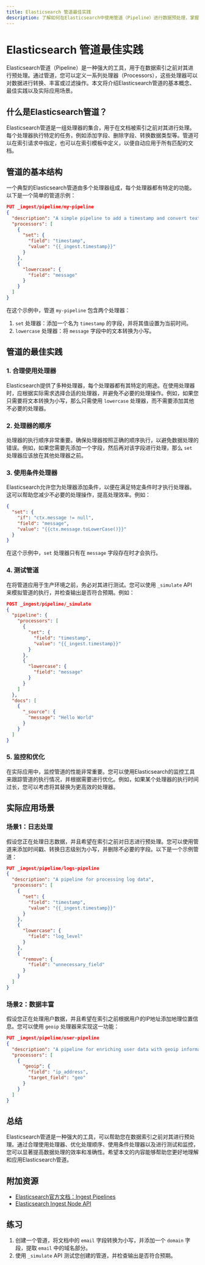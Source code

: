 ```yaml
---
title: Elasticsearch 管道最佳实践
description: 了解如何在Elasticsearch中使用管道（Pipeline）进行数据预处理，掌握最佳实践，提升数据处理效率。
---
```


# Elasticsearch 管道最佳实践

Elasticsearch管道（Pipeline）是一种强大的工具，用于在数据索引之前对其进行预处理。通过管道，您可以定义一系列处理器（Processors），这些处理器可以对数据进行转换、丰富或过滤操作。本文将介绍Elasticsearch管道的基本概念、最佳实践以及实际应用场景。

## 什么是Elasticsearch管道？

Elasticsearch管道是一组处理器的集合，用于在文档被索引之前对其进行处理。每个处理器执行特定的任务，例如添加字段、删除字段、转换数据类型等。管道可以在索引请求中指定，也可以在索引模板中定义，以便自动应用于所有匹配的文档。

## 管道的基本结构

一个典型的Elasticsearch管道由多个处理器组成，每个处理器都有特定的功能。以下是一个简单的管道示例：

```json
PUT _ingest/pipeline/my-pipeline
{
  "description": "A simple pipeline to add a timestamp and convert text to lowercase",
  "processors": [
    {
      "set": {
        "field": "timestamp",
        "value": "{{_ingest.timestamp}}"
      }
    },
    {
      "lowercase": {
        "field": "message"
      }
    }
  ]
}
```

在这个示例中，管道 `my-pipeline` 包含两个处理器：
1. `set` 处理器：添加一个名为 `timestamp` 的字段，并将其值设置为当前时间。
2. `lowercase` 处理器：将 `message` 字段中的文本转换为小写。

## 管道的最佳实践

### 1. 合理使用处理器

Elasticsearch提供了多种处理器，每个处理器都有其特定的用途。在使用处理器时，应根据实际需求选择合适的处理器，并避免不必要的处理操作。例如，如果您只需要将文本转换为小写，那么只需使用 `lowercase` 处理器，而不需要添加其他不必要的处理器。

### 2. 处理器的顺序

处理器的执行顺序非常重要。确保处理器按照正确的顺序执行，以避免数据处理的错误。例如，如果您需要先添加一个字段，然后再对该字段进行处理，那么 `set` 处理器应该放在其他处理器之前。

### 3. 使用条件处理器

Elasticsearch允许您为处理器添加条件，以便在满足特定条件时才执行处理器。这可以帮助您减少不必要的处理操作，提高处理效率。例如：

```json
{
  "set": {
    "if": "ctx.message != null",
    "field": "message",
    "value": "{{ctx.message.toLowerCase()}}"
  }
}
```

在这个示例中，`set` 处理器只有在 `message` 字段存在时才会执行。

### 4. 测试管道

在将管道应用于生产环境之前，务必对其进行测试。您可以使用 `_simulate` API 来模拟管道的执行，并检查输出是否符合预期。例如：

```json
POST _ingest/pipeline/_simulate
{
  "pipeline": {
    "processors": [
      {
        "set": {
          "field": "timestamp",
          "value": "{{_ingest.timestamp}}"
        }
      },
      {
        "lowercase": {
          "field": "message"
        }
      }
    ]
  },
  "docs": [
    {
      "_source": {
        "message": "Hello World"
      }
    }
  ]
}
```

### 5. 监控和优化

在实际应用中，监控管道的性能非常重要。您可以使用Elasticsearch的监控工具来跟踪管道的执行情况，并根据需要进行优化。例如，如果某个处理器的执行时间过长，您可以考虑将其替换为更高效的处理器。

## 实际应用场景

### 场景1：日志处理

假设您正在处理日志数据，并且希望在索引之前对日志进行预处理。您可以使用管道来添加时间戳、转换日志级别为小写，并删除不必要的字段。以下是一个示例管道：

```json
PUT _ingest/pipeline/logs-pipeline
{
  "description": "A pipeline for processing log data",
  "processors": [
    {
      "set": {
        "field": "timestamp",
        "value": "{{_ingest.timestamp}}"
      }
    },
    {
      "lowercase": {
        "field": "log_level"
      }
    },
    {
      "remove": {
        "field": "unnecessary_field"
      }
    }
  ]
}
```

### 场景2：数据丰富

假设您正在处理用户数据，并且希望在索引之前根据用户的IP地址添加地理位置信息。您可以使用 `geoip` 处理器来实现这一功能：

```json
PUT _ingest/pipeline/user-pipeline
{
  "description": "A pipeline for enriching user data with geoip information",
  "processors": [
    {
      "geoip": {
        "field": "ip_address",
        "target_field": "geo"
      }
    }
  ]
}
```

## 总结

Elasticsearch管道是一种强大的工具，可以帮助您在数据索引之前对其进行预处理。通过合理使用处理器、优化处理顺序、使用条件处理器以及进行测试和监控，您可以显著提高数据处理的效率和准确性。希望本文的内容能够帮助您更好地理解和应用Elasticsearch管道。

## 附加资源

- [Elasticsearch官方文档：Ingest Pipelines](https://www.elastic.co/guide/en/elasticsearch/reference/current/ingest.html)
- [Elasticsearch Ingest Node API](https://www.elastic.co/guide/en/elasticsearch/reference/current/ingest-apis.html)

## 练习

1. 创建一个管道，将文档中的 `email` 字段转换为小写，并添加一个 `domain` 字段，提取 `email` 中的域名部分。
2. 使用 `_simulate` API 测试您创建的管道，并检查输出是否符合预期。